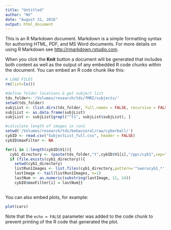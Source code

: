 ```yaml
---
title: "Untitled"
author: "NV"
date: "August 31, 2016"
output: html_document
---
```


This is an R Markdown document. Markdown is a simple formatting syntax for authoring HTML, PDF, and MS Word documents. For more details on using R Markdown see <http://rmarkdown.rstudio.com>.

When you click the **Knit** button a document will be generated that includes both content as well as the output of any embedded R code chunks within the document. You can embed an R code chunk like this:

```r
# LOAD FILES
rm(list=ls())

#define folder locations & get subject list
tds_folder<-'/Volumes/research/tds/fMRI/subjects/'
setwd(tds_folder)
subjList <- (list.dirs(tds_folder, full.names = FALSE, recursive = FALSE))
subjList <- as.data.frame(subjList)
subjList <- subjList[grepl("^t1", subjList$subjList), ]

```

```r
#calculate length of images in run1
setwd('/Volumes/research/tds/behavioral/raw/cyberball/')
cybID <- read.csv("SubjectList_full.csv", header = FALSE)
cybID$maxFilter <- NA

for(i in 1:length(cybID$V1)){ 
  cyb1_directory <- (paste(tds_folder,"t",cybID$V1[i],"/ppc/cyb1",sep=""))
  if (file.exists(cyb1_directory)){
    setwd(cyb1_directory)
    listRun1Images <- list.files(cyb1_directory,pattern='^sworucyb1_*')
    lastImage <- tail(listRun1Images, n=1)
    lastNum <- as.numeric(substring(lastImage, 11, 14))
    cybID$maxFilter[i] = lastNum}}
    
```

You can also embed plots, for example:

```r
plot(cars)
```

Note that the `echo = FALSE` parameter was added to the code chunk to prevent printing of the R code that generated the plot.
